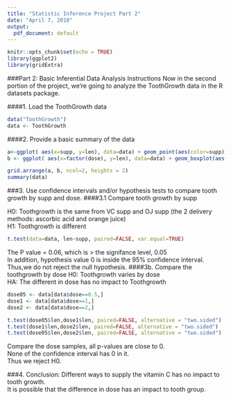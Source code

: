 ```yaml
---
title: "Statistic Inference Project Part 2"
date: "April 7, 2018"
output:
  pdf_document: default
---
```

```r
knitr::opts_chunk$set(echo = TRUE)
library(ggplot2)
library(gridExtra)
```
###Part 2: Basic Inferential Data Analysis Instructions
Now in the second portion of the project, we're going to analyze the ToothGrowth data in the R datasets package.

####1. Load the ToothGrowth data 
```r
data("ToothGrowth")
data <- ToothGrowth
```
####2. Provide a basic summary of the data
```r
a<-ggplot( aes(x=supp, y=len), data=data) + geom_point(aes(color=supp))
b <- ggplot( aes(x=factor(dose), y=len), data=data) + geom_boxplot(aes(fill=factor(dose)))

grid.arrange(a, b, ncol=2, heights = 2)
summary(data)
``` 

###3. Use confidence intervals and/or hypothesis tests to compare tooth growth by supp and dose. ####3.1 Compare tooth growth by supp

H0: Toothgrowth is the same from VC supp and OJ supp (the 2 delivery methods: ascorbic acid and orange juice)  
H1: Toothgrowth is different 
```r
t.test(data=data, len~supp, paired=FALSE, var.equal=TRUE)

```

The P value = 0.06, which is > the signifance level, 0.05  
In addition, hypothesis value 0 is inside the 95% confidence interval.  
Thus,we do not reject the null hypothesis.
####3b. Compare the toothgrowth by dose
H0: Toothgrowth varies by dose  
HA: The different in dose has no impact to Toothgrowth 
```r
dose05 <- data[data$dose==0.5,]
dose1 <- data[data$dose==1,]
dose2 <- data[data$dose==2,]

t.test(dose05$len,dose1$len, paired=FALSE, alternative = "two.sided")
t.test(dose1$len,dose2$len, paired=FALSE, alternative = "two.sided")
t.test(dose05$len,dose2$len, paired=FALSE, alternative = "two.sided")

```
Compare the dose samples, all p-values are close to 0.  
None of the confidence interval has 0 in it.  
Thus we reject H0.  

###4. Conclusion:
Different ways to supply the vitamin C has no impact to tooth growth.  
It is possible that the difference in dose has an impact to tooth group.

